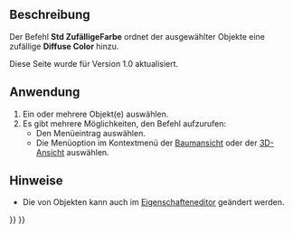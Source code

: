 <languages/>

{{Docnav/de
|[[Std_SetAppearance/de|Darstellung]]
|[[Part_ColorPerFace/de|FarbeProFläche]]
|[[Std_View_Menu/de|Std Menü Ansicht]]
|IconL=Std_SetAppearance.svg
|IconR=Part_ColorPerFace.svg
|IconC=Freecad.svg
}}

{{GuiCommand/de
|Name=Std RandomColor
|Name/de=Std ZufälligeFarbe
|MenuLocation=Ansicht → Zufällige Farbe
|Workbenches=All
}}

<span id="Description"></span>
==Beschreibung==

Der Befehl '''Std ZufälligeFarbe''' ordnet der {{PropertyView/de|Shape Appearance}} ausgewählter Objekte eine zufällige '''Diffuse Color''' hinzu.

Diese Seite wurde für Version 1.0 aktualisiert.

<span id="Usage"></span>
==Anwendung== 

# Ein oder mehrere Objekt(e) auswählen.
# Es gibt mehrere Möglichkeiten, den Befehl aufzurufen:
#* Den Menüeintrag {{MenuCommand|Ansicht → [[Image:Std_RandomColor.svg|16px]] Zufällige Farbe}} auswählen.
#* Die Menüoption {{MenuCommand|[[Image:Std_RandomColor.svg|16px]] Zufällige Farbe}} im Kontextmenü der [[Tree_view|Baumansicht]] oder der [[3D_view|3D-Ansicht]] auswählen.

<span id="Notes"></span>
==Hinweise==

* Die {{PropertyView/de|Shape Appearance}} von Objekten kann auch im [[Property_editor/de|Eigenschafteneditor]] geändert werden.


{{Docnav/de
|[[Std_SetAppearance/de|Darstellung]]
|[[Part_ColorPerFace/de|FarbeProFläche]]
|[[Std_View_Menu/de|Std Menü Ansicht]]
|IconL=Std_SetAppearance.svg
|IconR=Part_ColorPerFace.svg
|IconC=Freecad.svg
}}

{{Std_Base_navi{{#translation:}}}}
{{Userdocnavi{{#translation:}}}}